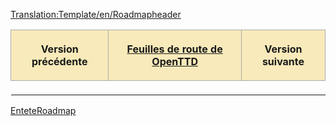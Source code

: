 <noinclude>[[Translation:Template/en/Roadmapheader]]</noinclude><noinclude></noinclude>
{| align="center"
|-
! style="border: 1px solid #aaaaaa; background-color: #F8EABA" | '''Version précédente'''
! style="border: 1px solid #aaaaaa; background-color: #F8EABA" | '''[[fr/Archive/Lists/Feuille de route|Feuilles de route de OpenTTD]]'''
! style="border: 1px solid #aaaaaa; background-color: #F8EABA" | '''Version suivante'''
|- 
| [[{{{precedent}}}/Fr|{{{precedent}}}]]
| '''{{{courant}}}'''
| [[{{{suivant}}}/Fr|{{{suivant}}}]]
|}
<noinclude>[[Category:fr/Modèles|EnteteRoadmap]]</noinclude>